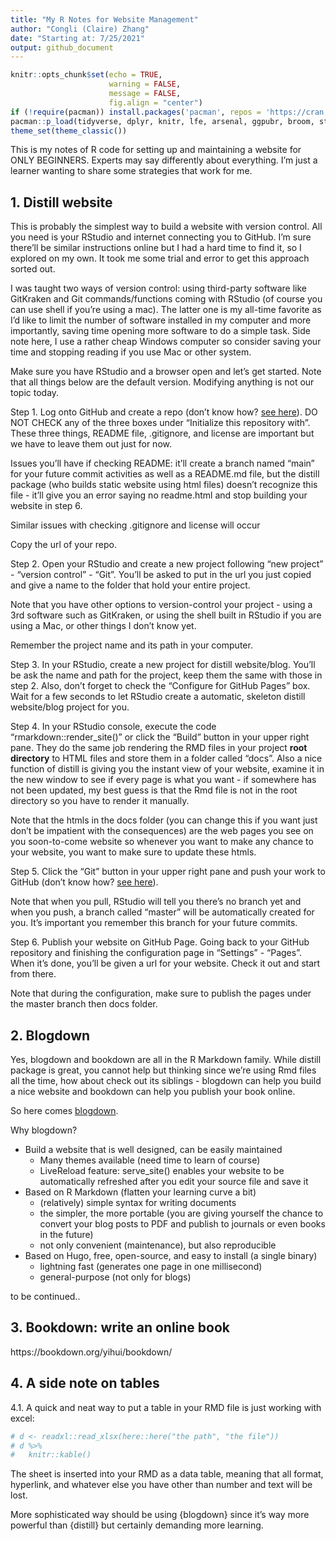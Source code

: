 ```yaml
---
title: "My R Notes for Website Management"
author: "Congli (Claire) Zhang"
date: "Starting at: 7/25/2021"
output: github_document
---
```


```r
knitr::opts_chunk$set(echo = TRUE, 
                      warning = FALSE, 
                      message = FALSE, 
                      fig.align = "center")
if (!require(pacman)) install.packages('pacman', repos = 'https://cran.rstudio.com')
pacman::p_load(tidyverse, dplyr, knitr, lfe, arsenal, ggpubr, broom, stargazer, fixest, gtsummary, huxtable)
theme_set(theme_classic())
```

This is my notes of R code for setting up and maintaining a website for ONLY BEGINNERS. Experts may say differently about everything. I'm just a learner wanting to share some strategies that work for me.

## 1. Distill website

This is probably the simplest way to build a website with version control. All you need is your RStudio and internet connecting you to GitHub. I'm sure there'll be similar instructions online but I had a hard time to find it, so I explored on my own. It took me some trial and error to get this approach sorted out. 

I was taught two ways of version control: using third-party software like GitKraken and Git commands/functions coming with RStudio (of course you can use shell if you're using a mac). The latter one is my all-time favorite as I'd like to limit the number of software installed in my computer and more importantly, saving time opening more software to do a simple task. Side note here, I use a rather cheap Windows computer so consider saving your time and stopping reading if you use Mac or other system. 

Make sure you have RStudio and a browser open and let's get started. Note that all things below are the default version. Modifying anything is not our topic today.

Step 1. Log onto GitHub and create a repo (don't know how? [see here](https://docs.github.com/en/github/creating-cloning-and-archiving-repositories/creating-a-repository-on-github/creating-a-new-repository)). DO NOT CHECK any of the three boxes under "Initialize this repository with". These three things, README file, .gitignore, and license are important but we have to leave them out just for now. 

Issues you'll have if checking README: it'll create a branch named "main" for your future commit activities as well as a README.md file, but the distill package (who builds static website using html files) doesn't recognize this file - it'll give you an error saying no readme.html and stop building your website in step 6. 

Similar issues with checking .gitignore and license will occur

Copy the url of your repo.

Step 2. Open your RStudio and create a new project following "new project" - "version control" - "Git". You'll be asked to put in the url you just copied and give a name to the folder that hold your entire project. 

Note that you have other options to version-control your project - using a 3rd software such as GitKraken, or using the shell built in RStudio if you are using a Mac, or other things I don't know yet.

Remember the project name and its path in your computer.

Step 3. In your RStudio, create a new project for distill website/blog. You'll be ask the name and path for the project, keep them the same with those in step 2. Also, don't forget to check the "Configure for GitHub Pages" box. Wait for a few seconds to let RStudio create a automatic, skeleton distill website/blog project for you. 

Step 4. In your RStudio console, execute the code "rmarkdown::render_site()" or click the "Build" button in your upper right pane. They do the same job rendering the RMD files in your project **root directory** to HTML files and store them in a folder called "docs". Also a nice function of distill is giving you the instant view of your website, examine it in the new window to see if every page is what you want - if somewhere has not been updated, my best guess is that the Rmd file is not in the root directory so you have to render it manually.

Note that the htmls in the docs folder (you can change this if you want just don't be impatient with the consequences) are the web pages you see on you soon-to-come website so whenever you want to make any chance to your website, you want to make sure to update these htmls. 


Step 5. Click the "Git" button in your upper right pane and push your work to GitHub (don't know how? [see here](https://happygitwithr.com/rstudio-git-github.html)).

Note that when you pull, RStudio will tell you there's no branch yet and when you push, a branch called "master" will be automatically created for you. It's important you remember this branch for your future commits.

Step 6. Publish your website on GitHub Page. Going back to your GitHub repository and finishing the configuration page in "Settings" - "Pages". When it's done, you'll be given a url for your website. Check it out and start from there. 

Note that during the configuration, make sure to publish the pages under the master branch then docs folder.  

## 2. Blogdown

Yes, blogdown and bookdown are all in the R Markdown family. While distill package is great, you cannot help but thinking since we're using Rmd files all the time, how about check out its siblings - blogdown can help you build a nice website and bookdown can help you publish your book online.

So here comes [blogdown](https://bookdown.org/yihui/blogdown/). 

Why blogdown?

 * Build a website that is well designed, can be easily maintained
   + Many themes available (need time to learn of course)
   + LiveReload feature: serve_site() enables your website to be automatically refreshed after you edit your source file and save it
  
 * Based on R Markdown (flatten your learning curve a bit)
   + (relatively) simple syntax for writing documents
   + the simpler, the more portable (you are giving yourself the chance to convert your blog posts to PDF and publish to journals or even books in the future)
   + not only convenient (maintenance), but also reproducible

 * Based on Hugo, free, open-source, and easy to install (a single binary)
   + lightning fast (generates one page in one millisecond)
   + general-purpose (not only for blogs)

to be continued..


## 3. Bookdown: write an online book

https://bookdown.org/yihui/bookdown/

## 4. A side note on tables

4.1. A quick and neat way to put a table in your RMD file is just working with excel:

```r
# d <- readxl::read_xlsx(here::here("the path", "the file"))
# d %>% 
#   knitr::kable()
```


The sheet is inserted into your RMD as a data table, meaning that all format, hyperlink, and whatever else you have other than number and text will be lost.

More sophisticated way should be using {blogdown} since it's way more powerful than {distill} but certainly demanding more learning. 












